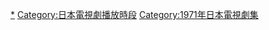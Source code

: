 {{catmore|TBS週四9時連續劇}}

[[Category:TBS電視劇|*]]
[[Category:日本電視劇播放時段|Category:日本電視劇播放時段]]
[[Category:1971年日本電視劇集|Category:1971年日本電視劇集]]